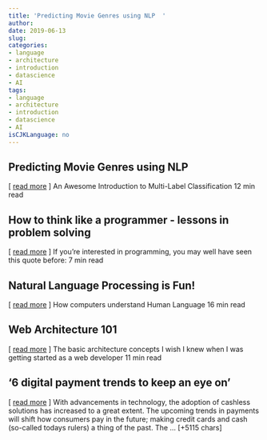 ```yaml
---
title: 'Predicting Movie Genres using NLP  ' 
author: 
date: 2019-06-13
slug: 
categories: 
- language
- architecture
- introduction
- datascience
- AI
tags: 
- language
- architecture
- introduction
- datascience
- AI
isCJKLanguage: no 
---
```


## Predicting Movie Genres using NLP   
[ <a href="https://medium.com/@prateekjoshi565/predicting-movie-genres-using-nlp-46d70b97c67d" target="_blank">read more</a> ] 
  An Awesome Introduction to Multi-Label Classification 12 min read 




## How to think like a programmer - lessons in problem solving   
[ <a href="https://medium.com/@richardreeze/how-to-think-like-a-programmer-lessons-in-problem-solving-d1d8bf1de7d2" target="_blank">read more</a> ] 
  If you're interested in programming, you may well have seen this quote before: 7 min read 




## Natural Language Processing is Fun!   
[ <a href="https://medium.com/@ageitgey/natural-language-processing-is-fun-9a0bff37854e" target="_blank">read more</a> ] 
  How computers understand Human Language 16 min read 




## Web Architecture 101   
[ <a href="https://medium.com/@jonathan_fulton/web-architecture-101-a3224e126947" target="_blank">read more</a> ] 
  The basic architecture concepts I wish I knew when I was getting started as a web developer 11 min read 




## '6 digital payment trends to keep an eye on' 
 [ <a href="https://www.getelastic.com/6-digital-payment-trends-to-keep-an-eye-on" target="_blank">read more</a> ]
With advancements in technology, the adoption of cashless solutions has increased to a great extent. The upcoming trends in payments will shift how consumers pay in the future; making credit cards and cash (so-called todays rulers) a thing of the past. 
The … [+5115 chars] 



